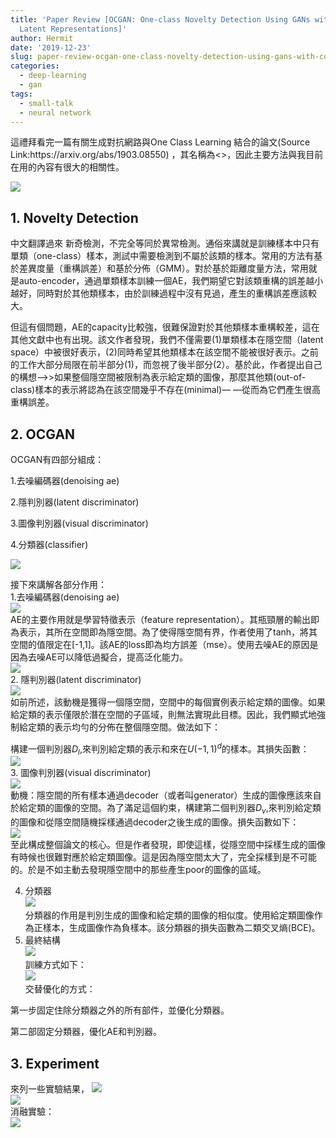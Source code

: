 ```yaml
---
title: 'Paper Review [OCGAN: One-class Novelty Detection Using GANs with Constrained
  Latent Representations]'
author: Hermit
date: '2019-12-23'
slug: paper-review-ocgan-one-class-novelty-detection-using-gans-with-constrained-latent-representations
categories:
  - deep-learning
  - gan
tags:
  - small-talk
  - neural network
---
```

這禮拜看完一篇有關生成對抗網路與One Class Learning 結合的論文(Source Link:https://arxiv.org/abs/1903.08550) ，其名稱為<<One-class Novelty Detection Using GANs with Constrained Latent Representations>>，因此主要方法與我目前在用的內容有很大的相關性。  

![](/post/2019-12-23-paper-review-ocgan-one-class-novelty-detection-using-gans-with-constrained-latent-representations_files/1.jpg)  

## 1. Novelty Detection  

中文翻譯過來 新奇檢測，不完全等同於異常檢測。通俗來講就是訓練樣本中只有單類（one-class）樣本，測試中需要檢測到不屬於該類的樣本。常用的方法有基於差異度量（重構誤差）和基於分佈（GMM）。對於基於距離度量方法，常用就是auto-encoder，通過單類樣本訓練一個AE，我們期望它對該類重構的誤差越小越好，同時對於其他類樣本，由於訓練過程中沒有見過，產生的重構誤差應該較大。  

但這有個問題，AE的capacity比較強，很難保證對於其他類樣本重構較差，這在其他文獻中也有出現。該文作者發現，我們不僅需要(1)單類樣本在隱空間（latent space）中被很好表示，(2)同時希望其他類樣本在該空間不能被很好表示。之前的工作大部分局限在前半部分(1)，而忽視了後半部分(2）。基於此，作者提出自己的構想--->>如果整個隱空間被限制為表示給定類的圖像，那麼其他類(out-of-class)樣本的表示將認為在該空間幾乎不存在(minimal)— —從而為它們產生很高重構誤差。   

## 2. OCGAN

OCGAN有四部分組成：

1.去噪編碼器(denoising ae)   

2.隱判別器(latent discriminator)

3.圖像判別器(visual discriminator)

4.分類器(classifier)  

![](/post/2019-12-23-paper-review-ocgan-one-class-novelty-detection-using-gans-with-constrained-latent-representations_files/2.jpg)  

接下來講解各部分作用：  
1.去噪編碼器(denoising ae)    
![](/post/2019-12-23-paper-review-ocgan-one-class-novelty-detection-using-gans-with-constrained-latent-representations_files/3.jpg)   
AE的主要作用就是學習特徵表示（feature representation）。其瓶頸層的輸出即為表示，其所在空間即為隱空間。為了使得隱空間有界，作者使用了tanh，將其空間的值限定在[-1,1]。該AE的loss即為均方誤差（mse）。使用去噪AE的原因是因為去噪AE可以降低過擬合，提高泛化能力。  
![](/post/2019-12-23-paper-review-ocgan-one-class-novelty-detection-using-gans-with-constrained-latent-representations_files/4.png)    
2. 隱判別器(latent discriminator)  
![](/post/2019-12-23-paper-review-ocgan-one-class-novelty-detection-using-gans-with-constrained-latent-representations_files/4.jpg)    
如前所述，該動機是獲得一個隱空間，空間中的每個實例表示給定類的圖像。如果給定類的表示僅限於潛在空間的子區域，則無法實現此目標。因此，我們顯式地強制給定類的表示均勻的分佈在整個隱空間。做法如下：  

構建一個判別器$D_l$,來判別給定類的表示和來在$U(-1,1)^d$的樣本。其損失函數：  
![](/post/2019-12-23-paper-review-ocgan-one-class-novelty-detection-using-gans-with-constrained-latent-representations_files/5.jpg)   
3. 圖像判別器(visual discriminator)  
![](/post/2019-12-23-paper-review-ocgan-one-class-novelty-detection-using-gans-with-constrained-latent-representations_files/6.jpg)   
動機：隱空間的所有樣本通過decoder（或者叫generator）生成的圖像應該來自於給定類的圖像的空間。為了滿足這個約束，構建第二個判別器$D_v$,來判別給定類的圖像和從隱空間隨機採樣通過decoder之後生成的圖像。損失函數如下：  
![](/post/2019-12-23-paper-review-ocgan-one-class-novelty-detection-using-gans-with-constrained-latent-representations_files/7.jpg)  
至此構成整個論文的核心。但是作者發現，即使這樣，從隱空間中採樣生成的圖像有時候也很難對應於給定類圖像。這是因為隱空間太大了，完全採樣到是不可能的。於是不如主動去發現隱空間中的那些產生poor的圖像的區域。  

4. 分類器  
![](/post/2019-12-23-paper-review-ocgan-one-class-novelty-detection-using-gans-with-constrained-latent-representations_files/8.jpg)  
分類器的作用是判別生成的圖像和給定類的圖像的相似度。使用給定類圖像作為正樣本，生成圖像作為負樣本。該分類器的損失函數為二類交叉熵(BCE)。  
5. 最終結構  
![](/post/2019-12-23-paper-review-ocgan-one-class-novelty-detection-using-gans-with-constrained-latent-representations_files/9.jpg)  
訓練方式如下：   
![](/post/2019-12-23-paper-review-ocgan-one-class-novelty-detection-using-gans-with-constrained-latent-representations_files/10.jpg)    
交替優化的方式：

第一步固定住除分類器之外的所有部件，並優化分類器。   

第二部固定分類器，優化AE和判別器。  


## 3. Experiment

來列一些實驗結果，
![](/post/2019-12-23-paper-review-ocgan-one-class-novelty-detection-using-gans-with-constrained-latent-representations_files/11.jpg)    
![](/post/2019-12-23-paper-review-ocgan-one-class-novelty-detection-using-gans-with-constrained-latent-representations_files/12.jpg)    
消融實驗：  
![](/post/2019-12-23-paper-review-ocgan-one-class-novelty-detection-using-gans-with-constrained-latent-representations_files/13.jpg)  



